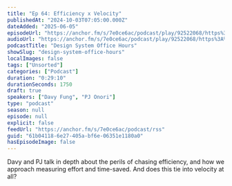 ```yaml
---
title: "Ep 64: Efficiency x Velocity"
publishedAt: "2024-10-03T07:05:00.000Z"
dateAdded: "2025-06-05"
episodeUrl: "https://anchor.fm/s/7e0ce6ac/podcast/play/92522068/https%3A%2F%2Fd3ctxlq1ktw2nl.cloudfront.net%2Fstaging%2F2024-9-3%2F387458761-44100-2-a03f53fe29dde.m4a"
audioUrl: "https://anchor.fm/s/7e0ce6ac/podcast/play/92522068/https%3A%2F%2Fd3ctxlq1ktw2nl.cloudfront.net%2Fstaging%2F2024-9-3%2F387458761-44100-2-a03f53fe29dde.m4a"
podcastTitle: "Design System Office Hours"
showSlug: "design-system-office-hours"
localImages: false
tags: ["Unsorted"]
categories: ["Podcast"]
duration: "0:29:10"
durationSeconds: 1750
draft: true
speakers: ["Davy Fung", "PJ Onori"]
type: "podcast"
season: null
episode: null
explicit: false
feedUrl: "https://anchor.fm/s/7e0ce6ac/podcast/rss"
guid: "61b04118-6e27-405a-bf6e-06351e1180a0"
hasEpisodeImage: false
---
```

Davy and PJ talk in depth about the perils of chasing efficiency, and how we approach measuring effort and time-saved. And does this tie into velocity at all?

